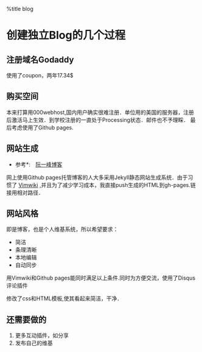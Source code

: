 %title blog
= 创建独立Blog的几个过程　=
== 注册域名Godaddy ==
使用了coupon，两年17.34$

== 购买空间 ==

本来打算用000webhost,国内用户确实很难注册．单位用的美国的服务器，注册后激活马上生效．到学校注册的一直处于Processing状态．邮件也不予理睬．
最后考虑使用了Github pages.

== 网站生成 ==
*参考*:　[[http://www.ruanyifeng.com/blog/2012/08/blogging_with_jekyll.html|阮一峰博客]]
网上使用Github pages托管博客的人大多采用Jekyll静态网站生成系统．由于习惯了 [[http://wiki.ktmud.com/tips/vim/vimwiki-guide.html|Vimwiki]] ,并且为了减少学习成本，我直接push生成的HTML到gh-pages.链接用相对路径．

== 网站风格 ==
即是博客，也是个人维基系统，所以希望要求：
* 简洁
* 条理清晰
* 本地编辑
* 自动同步

用Vimwiki和Github pages能同时满足以上条件.同时为方便交流，使用了Disqus评论插件

修改了css和HTML模板,使其看起来简洁，干净．

== 还需要做的　==
# 更多互动插件，如分享
# 发布自己的维基 


